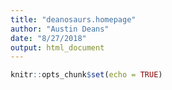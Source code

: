 ```yaml
---
title: "deanosaurs.homepage"
author: "Austin Deans"
date: "8/27/2018"
output: html_document
---
```


```r
knitr::opts_chunk$set(echo = TRUE)
```

